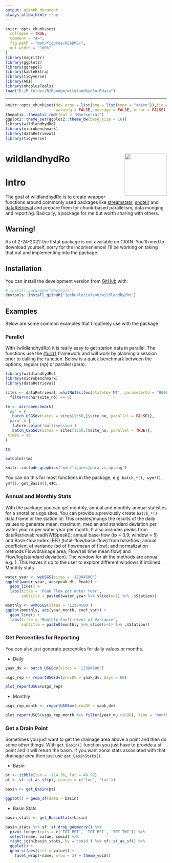 ```yaml
---
output: github_document
always_allow_html: true
---
```


<!-- README.md is generated from README.Rmd. Please edit that file -->

```r
knitr::opts_chunk$set(
  collapse = TRUE,
  comment = "#>",
  fig.path = "man/figures/README-",
  out.width = "100%"
)
library(magrittr)
library(ggplot2)
library(ggrepel)
library(kableExtra)
library(tidyverse)
library(AOI)
library(nhdplusTools)
load("D:/R_folder/R/Random/wildlandhydRo.Rdata")
```

---
```r
knitr::opts_chunk$set(dev.args = list(png = list(type = "cairo")),fig.width = 10, fig.height = 5,
                      warning = FALSE, message = FALSE, error = FALSE)
thematic::thematic_rmd(font = 'Montserrat')
ggplot2::theme_set(ggplot2::theme_bw(base_size = 16))
library(wildlandhydRo)
library(microbenchmark)
library(dataRetrieval)
library(tidyverse)
```
# wildlandhydRo <a><img src='man/figures/logo.png' align="right" height="131.5" /></a>
# Intro  

The goal of wildlandhydRo is to create wrapper functions around commonly used packages like [streamstats](https://github.com/markwh/streamstats), [snotelr](https://github.com/bluegreen-labs/snotelr) and [dataRetrieval](https://github.com/USGS-R/dataRetrieval) and prepare them for chunk-based parallelism, data munging and reporting. Basically, a package for me but worth sharing with others.

## Warning!  

As of 2-24-2022 the lfstat package is not available on CRAN. You'll need to download yourself, sorry for the inconvenience! I'll be working on taking that out and implementing into the package.  

## Installation

You can install the development version from [GitHub](https://github.com/) with:

``` r
# install.packages("devtools")
devtools::install_github("joshualerickson/wildlandhydRo")
```
## Examples

Below are some common examples that I routinely use with the package.

### Parallel

With {wildlandhydRo} it is really easy to get station data in parallel. The functions use the [{furrr}](https://github.com/DavisVaughan/furrr) framework and will work by planning a session prior to calling the function. Below is a quick benchmark between the options; regular (np) or parallel (para).  

```r
library(wildlandhydRo)
library(microbenchmark)
library(dataRetrieval)

sites <- dataRetrieval::whatNWISsites(stateCd='MT', parameterCd = '00060') %>% 
  filter(nchar(site_no) <= 8)

tm <- microbenchmark(
 'np' = {
   batch_USGSdv(sites = sites[1:50,]$site_no, parallel = FALSE)},
 'para' = {
   future::plan('multisession')
   batch_USGSdv(sites = sites[1:50,]$site_no, parallel = TRUE)},
 times = 10
)

tm

autoplot(tm)
```

```r
knitr::include_graphics('man/figures/para_vs_np.png')
```

You can do this for most functions in the package, e.g. `batch_*(), wym*(), ym*(), get_Basin()`, etc.  

### Annual and Monthly Stats  

With the package you can get monthly, annual and monthly-annual statistics for a snotel or usgs sites. You can provide a previously create `batch_*()` data.frame or the station id. This creates/mungs the results of the daily values  to generate mean, maximum, median and standard deviation per water year or per water year per month. It also includes peaks from dataRetrieval::readNWISpeak(); annual base-flow (tp = 0.9, window = 5) and Base-flow Index (BFI) (total-flow/base-flow) from baseflow; annual coefficient of variance (sd of flow/mean of flow); and normalization methods Flow/drainage area, Flow/(all time mean flow) and Flow/log(standard deviation). The window for all the methods are annual, e.g. 1. This leaves it up to the user to explore different windows if inclined. Monthly stats 

```r
water_year <- wyUSGS(sites = '12304500')
ggplot(water_year, aes(peak_dt, Peak)) + 
  geom_line() +
  labs(title = 'Peak Flow per Water Year', 
       subtitle = paste0(water_year %>% slice(n=1) %>% .$Station))

monthly <- wymUSGS(sites = '12304500')
ggplot(monthly, aes(year_month, coef_var)) +
  geom_line() +
  labs(title = 'Monthly Coefficient of Variance', 
       subtitle = paste0(monthly %>% slice(n=1) %>% .$Station))


```

### Get Percentiles for Reporting  

You can also just generate percentiles for daily values or months.   

* Daily  

```r
yaak_dv <- batch_USGSdv(sites = '12304500')

usgs_rep <- reportUSGSdv(procDV = yaak_dv, days = 60)

plot_reportUSGS(usgs_rep)

```

* Monthly  

```r

usgs_rep_month <- reportUSGSmv(procDV = yaak_dv)

plot_reportUSGS(usgs_rep_month %>% filter(year_nu >2020), time = 'month')
```

### Get a Drain Point  

Sometimes you just want to get the drainage area above a point and then do some other things. With `get_Basin()` function you just have to provide a sf point and it will return the basin. If you want zonal stats associated with that drainage area then just use `get_BasinStats()`.  

* Basin

```r
pt <- tibble(lon = -114.36, lat = 48.92)
pt <- sf::st_as_sf(pt, coords = c('lon', 'lat'))

basin <- get_Basin(pt)

ggplot() + geom_sf(data = basin)
```

* Basin Stats  

```r

basin_stats <- get_BasinStats(basin)

basin_stats %>% sf::st_drop_geometry() %>% 
  pivot_longer(cols = c('TOT_PET', 'TOT_BFI', 'TOT_TWI')) %>% 
  select(name, value, comid) %>% 
  right_join(basin_stats, by ='comid') %>% sf::st_as_sf() %>% 
  ggplot() + 
  geom_sf(aes(fill = value)) +
    facet_wrap(~name, nrow = 3) + theme_void()
```




















